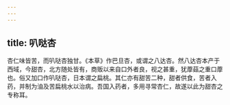 ```yaml
---
---
---
```

title: 叭哒杏
---



杏仁味皆苦，而叭哒杏独甘。《本草》作巴旦杏，或谓之八达杏。然八达杏本产于西域，今甜杏，北方随处皆有，商贩以来自口外者良，视之甚重，犹藦菇之重口藦也。俗又加口作叭哒杏，日本谓之扁桃。其仁亦有甜苦二种，甜者供食，苦者入药，并制为油及苦扁桃水以治病。吾国入药者，多用寻常杏仁，故遂以此为甜杏之专称耳。